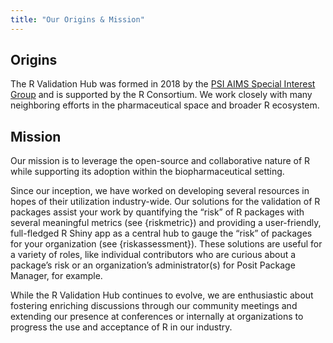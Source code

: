 ```yaml
---
title: "Our Origins & Mission"
---
```


## Origins

The R Validation Hub was formed in 2018 by the [PSI AIMS Special Interest Group](https://psiweb.org/sigs-special-interest-groups/aims) and is supported by the R Consortium. We work closely with many neighboring efforts in the pharmaceutical space and broader R ecosystem.

## Mission

Our mission is to leverage the open-source and collaborative nature of R while supporting its adoption within the biopharmaceutical setting.

Since our inception, we have worked on developing several resources in hopes of their utilization industry-wide. Our solutions for the validation of R packages assist your work by quantifying the "risk" of R packages with several meaningful metrics (see {riskmetric}) and providing a user-friendly, full-fledged R Shiny app as a central hub to gauge the "risk" of packages for your organization (see {riskassessment}). These solutions are useful for a variety of roles, like individual contributors who are curious about a package's risk or an organization's administrator(s) for Posit Package Manager, for example.

While the R Validation Hub continues to evolve, we are enthusiastic about fostering enriching discussions through our community meetings and extending our presence at conferences or internally at organizations to progress the use and acceptance of R in our industry.
